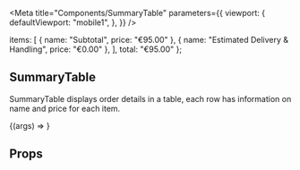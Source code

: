 

<Meta
  title="Components/SummaryTable"
  parameters={{
    viewport: {
      defaultViewport: "mobile1",
    },
  }}
/>

  items: [
    { name: "Subtotal", price: "€95.00" },
    { name: "Estimated Delivery & Handling", price: "€0.00" },
  ],
  total: "€95.00"
};

## SummaryTable

SummaryTable displays order details in a table, each row has information on name and price for each item.

<Canvas>
  <Story name="Default" args={tableArgs}>
    {(args) => <SummaryTable {...args} />}
  </Story>
</Canvas>

## Props

<ArgsTable of={SummaryTable} />